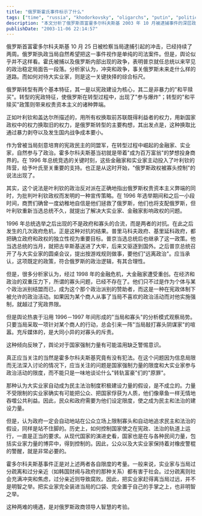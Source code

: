 ```yaml
---
title: "俄罗斯霍氏事件标示了什么"
tags: ["time", "russia", "khodorkovsky", "oligarchs", "putin", "politics", "economics", "transition", "constitutional democracy", "state power"]
description: "本文分析了俄罗斯首富霍多尔科夫斯基 2003 年 10 月被逮捕事件的深层政治含义。作者指出，尽管俄罗斯执政当局将此事描述为单纯的司法案件，但实际上这一事件标志着普京总统上任以来罕见的政治稳定局面告一段落，并反映了俄罗斯未来发展道路的关键抉择。文章回顾了俄罗斯转型的两个基本特征：以宪政建设为核心和非暴力的“和平赎买“政策，后者导致了权贵资本主义的产生。作者辨析了“寡头控制政权“这一说法的有限性，认为 1996 年总统选举后寡头与政府实际上是对抗关系。文章探讨了在宪政体制下，如何平衡大实业家的政治参与权利与国家强制力量的合理边界，既不能让大实业家无限制吞噬公共利益，也不能让政府滥用权力，打压商界领袖。最后，作者指出商界与政府既不应过分疏远也不该过分亲近，这对俄罗斯政商领导人的智慧是一个考验。"
publishDate: "2003-11-06 22:14:57"
---
```


俄罗斯首富霍多尔科夫斯基 10 月 25 日被检察当局逮捕引起的冲击，已经持续了两周。俄罗斯执政当局自然希望把这一事件视作是单纯的司法案件。但是，舆论似乎并不这样看。霍氏被捕以及俄罗斯内部出现的政争，表明普京就任总统以来罕见的政治稳定局面告一段落。分析家认为，冲突和政争，事关俄罗斯未来走什么样的道路。而如何对待大实业家，则是这一关键抉择的综合标尺。

俄罗斯转型有两个基本特征，其一是以宪政建设为核心，其二是非暴力的"和平赎买"。转型的宪政特征，使俄罗斯在转型过程中，出现了"参与爆炸"；转型的"和平赎买"政策则带来权贵资本主义的诸种弊端。

正如叶利钦和盖达尔所描述的，用所有权换取前苏联既得利益者的权力，用新国家政权中的权力换取旧的权力，是俄罗斯转型的主要构想，其出发点是，这种换取比通过暴力剥夺以及发生国内战争成本要小。

作为曾被当局刻意培育的宪政民主的同盟军，在转型过程中崛起的金融家、实业家，自然参与了政治。霍多尔科夫斯基当初就是带着"成为百万富翁"的梦想投身商界的。在 1996 年总统竞选的关键时刻，这些金融家和实业家主动投入了叶利钦的阵营，给予叶氏至关重要的支持。也正是从这时开始，"俄罗斯政权被寡头控制"的说法出现了。

其实，这个说法是叶利钦的政治反对派在正确地指出俄罗斯权贵资本主义弊端的同时，为批判叶利钦政权而发明的一种宣传策略。在 1996 年选举期间和之后一小段时间，商贾们确曾一度幼稚地自信是他们拯救了俄罗斯，他们也将支配俄罗斯，但叶利钦重新当选总统不久，就提出了解决大实业家、金融家影响政权的问题。

1996 年总统选举之后出现的不是政府和寡头的合流，而是两者的对抗。在此之后发生的几次政府危机，正是这种对抗的结果。普里马科夫政府、基里延科政府，都把确立政府和政权的独立性视为重要目标。普京当选总统后也继承了这一政策。他当选总统的当月，就把古辛斯基送进了大牢，后来又驱逐到国外。之后普京总统召开了与大实业家的圆桌会议，提出按游戏规则做事，要他们"远离政治"。应当承认，这项既定的政策，符合俄罗斯的政治逻辑，有其合理性。

但是，很多分析家认为，经过 1998 年的金融危机，大金融家遭受重创。在经济和政治的双重压力下，所谓的寡头问题，已经不存在了。他们只不过是作为个体与某个政治派别结盟而已，成为这个那个政治派别的赞助者，而这是一种在宪政体制下被允许的政治活动。如果因为某个商人从事了当局不喜欢的政治活动而对他实施强制，就越过了宪政界限。

但是舆论热衷于沿用 1996－1997 年间形成的"当局和寡头"的分析模式观察局势。只要当局采取一项针对某个商人的行动，总会引来一阵"当局敲打寡头阴谋家"的喧嚣。充斥媒体的，是大同小异的对寡头的斥责。

这种倾向反映了，舆论对于国家强制力量有可能滥用缺乏警惕意识。

真正应当关注的当然是霍多尔科夫斯基究竟有没有犯法。在这个问题因为信息局限而无法深入讨论的情况下，应当关注的问题是国家强制力量的限度和大实业家参与政治活动的限度，而不能只是一味地谈论什么"转轨富豪"们的"原罪"。

那种认为大实业家自动成为民主法治制度积极建设力量的假设，是不成立的。力量不受限制的实业家确实有可能把公众、把国家俘获为人质，他们像章鱼一样无情地吞噬公共利益。因此，民众和政府需要为他们设定限度，使之成为民主和法治的建设力量。

但是，认为政府一定会自动地站在公众立场上限制寡头和自动地追求民主和法治的假设，同样是站不住脚的。历史上，如何控制国家使之在宪政、法治的轨道上运行，一直是正当的要求。从现代国家的演进史看，国家也是在与各种民间力量，包括实业家力量的博弈中，得到控制的。因此，公众以及大实业家保持着对橡皮警棍的警醒，就是非常必要的。

霍多尔科夫斯基事件正是对上述两者各自限度的考量。一般来说，实业家与当局过分疏离和过分亲近（如韩国财阀与政府的那种关系）都有害于社会。过分疏离则社会充满冲突和焦虑，过分亲近则导致腐败。因此，把实业家赶得离当局过远，并不是明智之举。把实业家完全装进当局的口袋、完全置于自己的手掌之上，也非明智之举。

这种两难的境遇，是对俄罗斯政商领导人智慧的考验。
